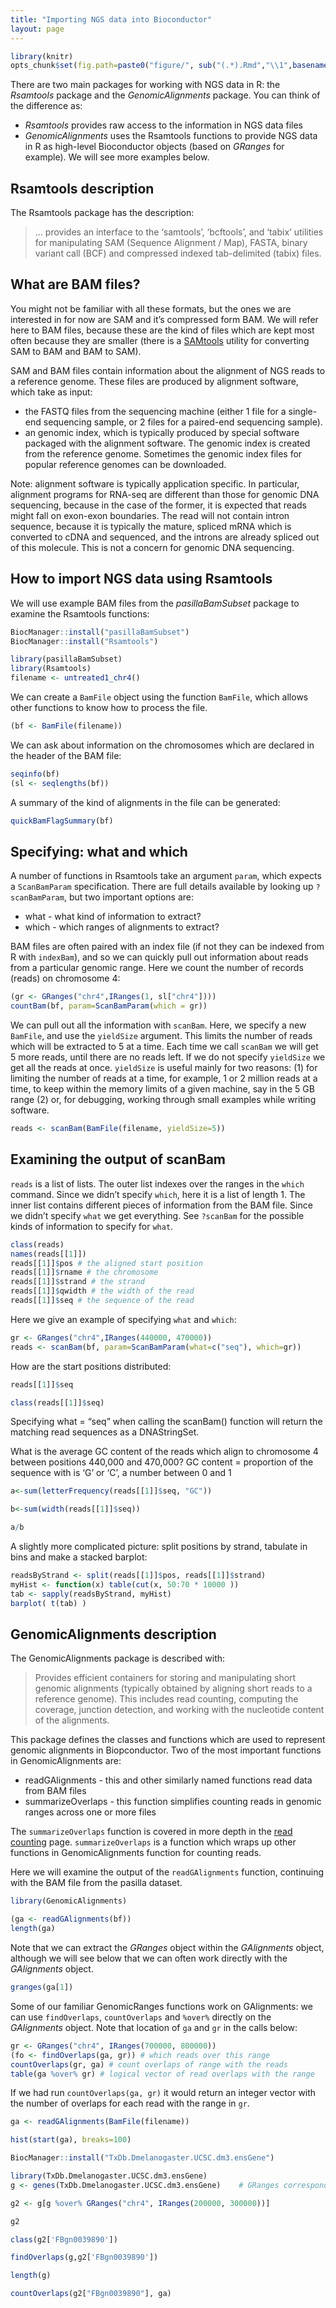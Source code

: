 ---
title: "Importing NGS data into Bioconductor"
layout: page
---

```{r options, echo=FALSE}
library(knitr)
opts_chunk$set(fig.path=paste0("figure/", sub("(.*).Rmd","\\1",basename(knitr:::knit_concord$get('infile'))), "-"))
```

There are two main packages for working with NGS data in R: the *Rsamtools* package and the *GenomicAlignments* package. You can think of the difference as:

* *Rsamtools* provides raw access to the information in NGS data files
* *GenomicAlignments* uses the Rsamtools functions to provide NGS data in R as high-level Bioconductor objects (based on *GRanges* for example). We will see more examples below.

## Rsamtools description

The Rsamtools package has the description:

> ... provides an interface to the 'samtools', 'bcftools', and 'tabix' utilities for manipulating SAM (Sequence Alignment / Map), FASTA, binary variant call (BCF) and compressed indexed tab-delimited (tabix) files.

## What are BAM files?

You might not be familiar with all these formats, but the ones we are interested in for now are SAM and it's compressed form BAM. We will refer here to BAM files, because these are the kind of files which are kept most often because they are smaller (there is a [SAMtools](http://samtools.sourceforge.net/) utility for converting SAM to BAM and BAM to SAM).

SAM and BAM files contain information about the alignment of NGS reads to a reference genome. These files are produced by alignment software, which take as input:

* the FASTQ files from the sequencing machine (either 1 file for a single-end sequencing sample, or 2 files for a paired-end sequencing sample).
* an genomic index, which is typically produced by special software packaged with the alignment software. The genomic index is created from the reference genome. Sometimes the genomic index files for popular reference genomes can be downloaded.

Note: alignment software is typically application specific. In particular, alignment programs for RNA-seq are different than those for genomic DNA sequencing, because in the case of the former, it is expected that reads might fall on exon-exon boundaries. The read will not contain intron sequence, because it is typically the mature, spliced mRNA which is converted to cDNA and sequenced, and the introns are already spliced out of this molecule. This is not a concern for genomic DNA sequencing.

## How to import NGS data using Rsamtools

We will use example BAM files from the *pasillaBamSubset* package to examine the Rsamtools functions:
```{r,eval=FALSE}
BiocManager::install("pasillaBamSubset")
BiocManager::install("Rsamtools")

```

```{r, message=FALSE}
library(pasillaBamSubset)
library(Rsamtools)
filename <- untreated1_chr4()
```

We can create a `BamFile` object using the function `BamFile`, which allows other functions to know how to process the file.

```{r}
(bf <- BamFile(filename))
```

We can ask about information on the chromosomes which are declared in the header of the BAM file:

```{r}
seqinfo(bf)
(sl <- seqlengths(bf))
```

A summary of the kind of alignments in the file can be generated:

```{r}
quickBamFlagSummary(bf)
```

## Specifying: what and which

A number of functions in Rsamtools take an argument `param`, which expects a `ScanBamParam` specification. There are full details available by looking up `?scanBamParam`, but two important options are:

* what - what kind of information to extract?
* which - which ranges of alignments to extract?

BAM files are often paired with an index file (if not they can be indexed from R with `indexBam`), and so we can quickly pull out information about reads from a particular genomic range. Here we count the number of records (reads) on chromosome 4:

```{r}
(gr <- GRanges("chr4",IRanges(1, sl["chr4"])))
countBam(bf, param=ScanBamParam(which = gr))
```

We can pull out all the information with `scanBam`. Here, we specify a new `BamFile`, and use the `yieldSize` argument. This limits the number of reads which will be extracted to 5 at a time. Each time we call `scanBam` we will get 5 more reads, until there are no reads left. If we do not specify `yieldSize` we get all the reads at once. `yieldSize` is useful mainly for two reasons: (1) for limiting the number of reads at a time, for example, 1 or 2 million reads at a time, to keep within the memory limits of a given machine, say in the 5 GB range (2) or, for debugging, working through small examples while writing software.

```{r}
reads <- scanBam(BamFile(filename, yieldSize=5))
```

## Examining the output of scanBam

`reads` is a list of lists. The outer list indexes over the ranges in the `which` command. Since we didn't specify `which`, here it is a list of length 1. The inner list contains different pieces of information from the BAM file. Since we didn't specify `what` we get everything. See `?scanBam` for the possible kinds of information to specify for `what`.

```{r}
class(reads)
names(reads[[1]])
reads[[1]]$pos # the aligned start position
reads[[1]]$rname # the chromosome
reads[[1]]$strand # the strand
reads[[1]]$qwidth # the width of the read
reads[[1]]$seq # the sequence of the read
```

Here we give an example of specifying `what` and `which`:

```{r}
gr <- GRanges("chr4",IRanges(440000, 470000))
reads <- scanBam(bf, param=ScanBamParam(what=c("seq"), which=gr))
```

How are the start positions distributed:


```{r}
reads[[1]]$seq
```


```{r}
class(reads[[1]]$seq)
```


Specifying what = "seq" when calling the scanBam() function will return the matching read sequences as a DNAStringSet.

What is the average GC content of the reads which align to chromosome 4 between positions 440,000 and 470,000?
GC content = proportion of the sequence with is 'G' or 'C', a number between 0 and 1
```{r}
a<-sum(letterFrequency(reads[[1]]$seq, "GC")) 
```

```{r}
b<-sum(width(reads[[1]]$seq))
```

```{r}
a/b
```

A slightly more complicated picture: split positions by strand, tabulate in bins and make a stacked barplot:

```{r}
readsByStrand <- split(reads[[1]]$pos, reads[[1]]$strand)
myHist <- function(x) table(cut(x, 50:70 * 10000 ))
tab <- sapply(readsByStrand, myHist)
barplot( t(tab) )
```

## GenomicAlignments description

The GenomicAlignments package is described with:

> Provides efficient containers for storing and manipulating short genomic alignments (typically obtained by aligning short reads to a reference genome). This includes read counting, computing the coverage, junction detection, and working with the nucleotide content of the alignments.

This package defines the classes and functions which are used to represent genomic alignments in Biopconductor. Two of the most important functions in GenomicAlignments are:

* readGAlignments - this and other similarly named functions read data from BAM files
* summarizeOverlaps - this function simplifies counting reads in genomic ranges across one or more files

The `summarizeOverlaps` function is covered in more depth in the [read counting](read_counting.html) page. `summarizeOverlaps` is a function which wraps up other functions in GenomicAlignments function for counting reads.

Here we will examine the output of the `readGAlignments` function, continuing with the BAM file from the pasilla dataset.

```{r, message=FALSE}
library(GenomicAlignments)
```

```{r}
(ga <- readGAlignments(bf))
length(ga)
```

Note that we can extract the *GRanges* object within the *GAlignments* object, although we will see below that we can often work directly with the *GAlignments* object.

```{r}
granges(ga[1])
```

Some of our familiar GenomicRanges functions work on GAlignments: we can use `findOverlaps`, `countOverlaps` and `%over%` directly on the *GAlignments* object. Note that location of `ga` and `gr` in the calls below:

```{r}
gr <- GRanges("chr4", IRanges(700000, 800000))
(fo <- findOverlaps(ga, gr)) # which reads over this range
countOverlaps(gr, ga) # count overlaps of range with the reads
table(ga %over% gr) # logical vector of read overlaps with the range
```

If we had run `countOverlaps(ga, gr)` it would return an integer vector with the number of overlaps for each read with the range in `gr`.



```{r}
ga <- readGAlignments(BamFile(filename))

```


```{r}
hist(start(ga), breaks=100)

```

```{r,eval=FALSE}

BiocManager::install("TxDb.Dmelanogaster.UCSC.dm3.ensGene")

```


```{r}
library(TxDb.Dmelanogaster.UCSC.dm3.ensGene)
g <- genes(TxDb.Dmelanogaster.UCSC.dm3.ensGene)    # GRanges corresponding to genes
```

```{r}
g2 <- g[g %over% GRanges("chr4", IRanges(200000, 300000))]

```


```{r}
g2
```
```{r}
class(g2['FBgn0039890'])
```

```{r}
findOverlaps(g,g2['FBgn0039890'])
```

```{r}
length(g)
```



```{r}
countOverlaps(g2["FBgn0039890"], ga)

```

